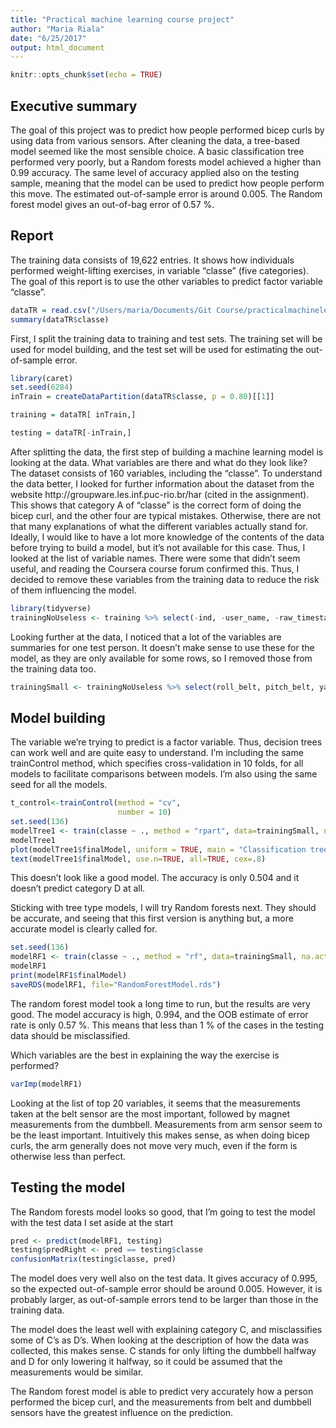 ```yaml
---
title: "Practical machine learning course project"
author: "Maria Riala"
date: "6/25/2017"
output: html_document
---
```


```r
knitr::opts_chunk$set(echo = TRUE)
```

## Executive summary

The goal of this project was to predict how people performed bicep curls by using data from various sensors. After cleaning the data, a tree-based model seemed like the most sensible choice. A basic classification tree performed very poorly, but a Random forests model achieved a higher than 0.99 accuracy. The same level of accuracy applied also on the testing sample, meaning that the model can be used to predict how people perform this move. The estimated out-of-sample error is around 0.005. The Random forest model gives an out-of-bag error of 0.57 %.

## Report
The training data consists of 19,622 entries. It shows how individuals performed weight-lifting exercises, in variable "classe" (five categories). The goal of this report is to use the other variables to predict factor variable "classe".

```r
dataTR = read.csv("/Users/maria/Documents/Git Course/practicalmachinelearning/pml-training.csv", sep=",")
summary(dataTR$classe)
```
First, I split the training data to training and test sets. The training set will be used for model building, and the test set will be used for estimating the out-of-sample error.

```r
library(caret)
set.seed(6284)
inTrain = createDataPartition(dataTR$classe, p = 0.80)[[1]]

training = dataTR[ inTrain,]

testing = dataTR[-inTrain,]
```

After splitting the data, the first step of building a machine learning model is looking at the data. What variables are there and what do they look like? The dataset consists of 160 variables, including the "classe". To understand the data better, I looked for further information about the dataset from the website http://groupware.les.inf.puc-rio.br/har (cited in the assignment). This shows that category A of "classe" is the correct form of doing the bicep curl, and the other four are typical mistakes. Otherwise, there are not that many explanations of what the different variables actually stand for. Ideally, I would like to have a lot more knowledge of the contents of the data before trying to build a model, but it's not available for this case. Thus, I looked at the list of variable names. There were some that didn't seem useful, and reading the Coursera course forum confirmed this. Thus, I decided to remove these variables from the training data to reduce the risk of them influencing the model.

```r
library(tidyverse)
trainingNoUseless <- training %>% select(-ind, -user_name, -raw_timestamp_part_1, -raw_timestamp_part_2, -num_window, -cvtd_timestamp, -new_window)
```

Looking further at the data, I noticed that a lot of the variables are summaries for one test person. It doesn't make sense to use these for the model, as they are only available for some rows, so I removed those from the training data too.

```r
trainingSmall <- trainingNoUseless %>% select(roll_belt, pitch_belt, yaw_belt, total_accel_belt, gyros_belt_x, gyros_belt_y, gyros_belt_z, accel_belt_x, accel_belt_y, accel_belt_z, magnet_belt_x, magnet_belt_y, magnet_belt_z, roll_arm, pitch_arm, yaw_arm, total_accel_arm, gyros_arm_x, gyros_arm_y, gyros_arm_z, accel_arm_x, accel_arm_y, accel_arm_z, magnet_arm_x, magnet_arm_y, magnet_arm_z, roll_dumbbell, pitch_dumbbell, yaw_dumbbell, total_accel_dumbbell, gyros_dumbbell_x, gyros_dumbbell_y, gyros_dumbbell_z, accel_dumbbell_x, accel_dumbbell_y, accel_dumbbell_z, magnet_dumbbell_x, magnet_dumbbell_y, magnet_dumbbell_z, roll_forearm, pitch_forearm, yaw_forearm, total_accel_forearm, gyros_forearm_x, gyros_forearm_y, gyros_forearm_z, accel_forearm_x, accel_forearm_y, accel_forearm_z, magnet_forearm_x, magnet_forearm_y, magnet_forearm_z, classe)
```

## Model building

The variable we're trying to predict is a factor variable. Thus, decision trees can work well and are quite easy to understand. I'm including the same trainControl method, which specifies cross-validation in 10 folds, for all models to facilitate comparisons between models. I'm also using the same seed for all the models. 

```r
t_control<-trainControl(method = "cv",
                        number = 10)
set.seed(136)
modelTree1 <- train(classe ~ ., method = "rpart", data=trainingSmall, na.action =na.omit, trControl=t_control)
modelTree1
plot(modelTree1$finalModel, uniform = TRUE, main = "Classification tree")
text(modelTree1$finalModel, use.n=TRUE, all=TRUE, cex=.8)
```

This doesn't look like a good model. The accuracy is only 0.504 and it doesn't predict category D at all.

Sticking with tree type models, I will try Random forests next. They should be accurate, and seeing that this first version is anything but, a more accurate model is clearly called for. 

```r
set.seed(136)
modelRF1 <- train(classe ~ ., method = "rf", data=trainingSmall, na.action =na.omit, prox=TRUE, trControl=t_control, allowParallel=TRUE)
modelRF1
print(modelRF1$finalModel)
saveRDS(modelRF1, file="RandomForestModel.rds")
```
The random forest model took a long time to run, but the results are very good. The model accuracy is high, 0.994, and the OOB estimate of error rate is only 0.57 %. This means that less than 1 % of the cases in the testing data should be misclassified. 

Which variables are the best in explaining the way the exercise is performed?

```r
varImp(modelRF1)
```

Looking at the list of top 20 variables, it seems that the measurements taken at the belt sensor are the most important, followed by magnet measurements from the dumbbell. Measurements from arm sensor seem to be the least important. Intuitively this makes sense, as when doing bicep curls, the arm generally does not move very much, even if the form is otherwise less than perfect.

## Testing the model
The Random forests model looks so good, that I'm going to test the model with the test data I set aside at the start

```r
pred <- predict(modelRF1, testing)
testing$predRight <- pred == testing$classe
confusionMatrix(testing$classe, pred)
```
The model does very well also on the test data. It gives accuracy of 0.995, so the expected out-of-sample error should be around 0.005. However, it is probably larger, as out-of-sample errors tend to be larger than those in the training data. 

The model does the least well with explaining category C, and misclassifies some of C's as D's. When looking at the description of how the data was collected, this makes sense. C stands for only lifting the dumbbell halfway and D for only lowering it halfway, so it could be assumed that the measurements would be similar. 

The Random forest model is able to predict very accurately how a person performed the bicep curl, and the measurements from belt and dumbbell sensors have the greatest influence on the prediction.
